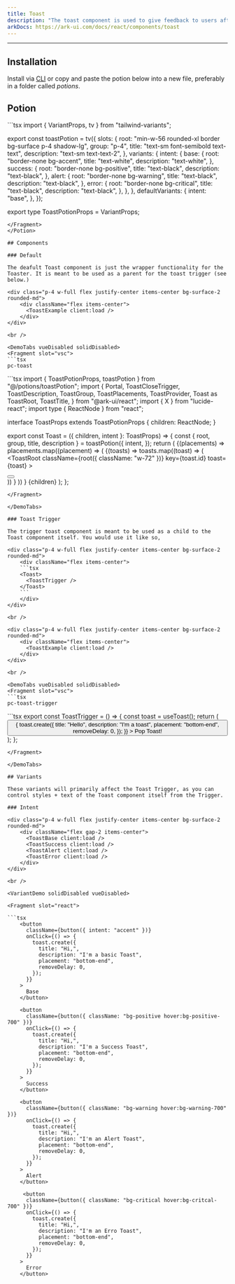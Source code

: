 ```yaml
---
title: Toast
description: "The toast component is used to give feedback to users after an action has taken place."
arkDocs: https://ark-ui.com/docs/react/components/toast
---
```


---


<div class="p-4 w-full flex justify-center items-center bg-surface-2 rounded-md">
    <div className="flex items-center">
      <ToastExample client:load />
    </div>
</div>

## Installation

Install via <a href="/docs/getting-started/cli">CLI</a> or copy and paste the potion below into a new file, preferably in a folder called *potions*.

## Potion 

<Potion>
<Fragment slot="contentSlot">
```tsx
import { VariantProps, tv } from "tailwind-variants";

export const toastPotion = tv({
  slots: {
    root: "min-w-56 rounded-xl border bg-surface p-4 shadow-lg",
    group: "p-4",
    title: "text-sm font-semibold text-text",
    description: "text-sm text-text-2",
  },
  variants: {
    intent: {
      base: {
        root: "border-none bg-accent",
        title: "text-white",
        description: "text-white",
      },
      success: {
        root: "border-none bg-positive",
        title: "text-black",
        description: "text-black",
      },
      alert: {
        root: "border-none bg-warning",
        title: "text-black",
        description: "text-black",
      },
      error: {
        root: "border-none bg-critical",
        title: "text-black",
        description: "text-black",
      },
    },
  },
  defaultVariants: {
    intent: "base",
  },
});

export type ToastPotionProps = VariantProps<typeof toastPotion>;

```
</Fragment>
</Potion>

## Components 

### Default

The deafult Toast component is just the wrapper functionality for the Toaster. It is meant to be used as a parent for the toast trigger (see below.)

<div class="p-4 w-full flex justify-center items-center bg-surface-2 rounded-md">
    <div className="flex items-center">
      <ToastExample client:load />
    </div>
</div>

<br />

<DemoTabs vueDisabled solidDisabled>
<Fragment slot="vsc">
```tsx
pc-toast
```
</Fragment>
<Fragment slot="react">
```tsx
import { ToastPotionProps, toastPotion } from "@/potions/toastPotion";
import {
  Portal,
  ToastCloseTrigger,
  ToastDescription,
  ToastGroup,
  ToastPlacements,
  ToastProvider,
  Toast as ToastRoot,
  ToastTitle,
} from "@ark-ui/react";
import { X } from "lucide-react";
import type { ReactNode } from "react";

interface ToastProps extends ToastPotionProps {
  children: ReactNode;
}

export const Toast = ({ children, intent }: ToastProps) => {
  const { root, group, title, description } = toastPotion({
    intent,
  });
  return (
    <ToastProvider>
      <Portal>
        <ToastPlacements>
          {(placements) =>
            placements.map((placement) => (
              <ToastGroup
                key={placement}
                placement={placement}
                className={group()}
              >
                {(toasts) =>
                  toasts.map((toast) => (
                    <ToastRoot
                      className={root({ className: "w-72" })}
                      key={toast.id}
                      toast={toast}
                    >
                      <div className="flex flex-col gap-4">
                        <div className="flex flex-col gap-1">
                          <ToastTitle className={title()} />
                          <ToastDescription className={description()} />
                        </div>
                        <div className="absolute right-0 top-0 p-4">
                          <ToastCloseTrigger asChild>
                            <button>
                              <X />
                            </button>
                          </ToastCloseTrigger>
                        </div>
                      </div>
                    </ToastRoot>
                  ))
                }
              </ToastGroup>
            ))
          }
        </ToastPlacements>
      </Portal>
      {children}
    </ToastProvider>
  );
};

```
</Fragment>

</DemoTabs>

### Toast Trigger

The trigger toast component is meant to be used as a child to the Toast component itself. You would use it like so,

<div class="p-4 w-full flex justify-center items-center bg-surface-2 rounded-md">
    <div className="flex items-center">
    ```tsx
    <Toast>
      <ToastTrigger />
    </Toast>
    ```
    </div>
</div>

<br />

<div class="p-4 w-full flex justify-center items-center bg-surface-2 rounded-md">
    <div className="flex items-center">
      <ToastExample client:load />
    </div>
</div>

<br />

<DemoTabs vueDisabled solidDisabled>
<Fragment slot="vsc">
```tsx
pc-toast-trigger
```
</Fragment>
<Fragment slot="react">
```tsx
export const ToastTrigger = () => {
  const toast = useToast();
  return (
    <button
      className={button({ intent: "accent" })}
      onClick={() => {
        toast.create({
          title: "Hello",
          description: "I'm a toast",
          placement: "bottom-end",
          removeDelay: 0,
        });
      }}
    >
      Pop Toast!
    </button>
  );
};

```
</Fragment>

</DemoTabs>

## Variants

These variants will primarily affect the Toast Trigger, as you can control styles + text of the Toast component itself from the Trigger.

### Intent

<div class="p-4 w-full flex justify-center items-center bg-surface-2 rounded-md">
    <div className="flex gap-2 items-center">
      <ToastBase client:load />
      <ToastSuccess client:load />
      <ToastAlert client:load />
      <ToastError client:load />
    </div>
</div>

<br />

<VariantDemo solidDisabled vueDisabled>

<Fragment slot="react">

```tsx
    <button
      className={button({ intent: "accent" })}
      onClick={() => {
        toast.create({
          title: "Hi,",
          description: "I'm a basic Toast",
          placement: "bottom-end",
          removeDelay: 0,
        });
      }}
    >
      Base
    </button>

    <button
      className={button({ className: "bg-positive hover:bg-positive-700" })}
      onClick={() => {
        toast.create({
          title: "Hi,",
          description: "I'm a Success Toast",
          placement: "bottom-end",
          removeDelay: 0,
        });
      }}
    >
      Success
    </button>

    <button
      className={button({ className: "bg-warning hover:bg-warning-700" })}
      onClick={() => {
        toast.create({
          title: "Hi,",
          description: "I'm an Alert Toast",
          placement: "bottom-end",
          removeDelay: 0,
        });
      }}
    >
      Alert
    </button>

     <button
      className={button({ className: "bg-critical hover:bg-critcal-700" })}
      onClick={() => {
        toast.create({
          title: "Hi,",
          description: "I'm an Erro Toast",
          placement: "bottom-end",
          removeDelay: 0,
        });
      }}
    >
      Error
    </button>
```

</Fragment>

</VariantDemo>
